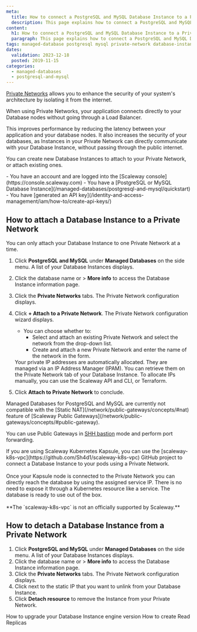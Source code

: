 ```yaml
---
meta:
  title: How to connect a PostgreSQL and MySQL Database Instance to a Private Network
  description: This page explains how to connect a PostgreSQL and MySQL Database Instance to a Private Network
content:
  h1: How to connect a PostgreSQL and MySQL Database Instance to a Private Network
  paragraph: This page explains how to connect a PostgreSQL and MySQL Database Instance to a Private Network
tags: managed-database postgresql mysql private-network database-instance
dates:
  validation: 2023-12-18
  posted: 2019-11-15
categories:
  - managed-databases
  - postgresql-and-mysql
---
```


[Private Networks](/network/vpc/concepts/#private-networks) allows you to enhance the security of your system's architecture by isolating it from the internet.

When using Private Networks, your application connects directly to your Database nodes without going through a Load Balancer.

This improves performance by reducing the latency between your application and your database nodes. It also increases the security of your databases, as Instances in your Private Network can directly communicate with your Database Instance, without passing through the public internet.

You can create new Database Instances to attach to your Private Network, or attach existing ones.

<Macro id="requirements" />

<Message type="requirement">
  - You have an account and are logged into the [Scaleway console](https://console.scaleway.com)
  - You have a [PostgreSQL or MySQL Database Instance](/managed-databases/postgresql-and-mysql/quickstart)
  - You have [generated an API key](/identity-and-access-management/iam/how-to/create-api-keys/)
</Message>

## How to attach a Database Instance to a Private Network

  <Message type="note">
      You can only attach your Database Instance to one Private Network at a time.
  </Message>

1. Click **PostgreSQL and MySQL** under **Managed Databases** on the side menu. A list of your Database Instances displays.
2. Click the database name or <Icon name="more" /> > **More info** to access the Database Instance information page.
3. Click the **Private Networks** tabs. The Private Network configuration displays.
4. Click **+ Attach to a Private Network**. The Private Network configuration wizard displays.
    - You can choose whether to:
        - Select and attach an existing Private Network and select the network from the drop-down list.
        - Create and attach a new Private Network and enter the name of the network in the form.

    <Message type="important">
      Your private IP addresses are automatically allocated. They are managed via an IP Address Manager (IPAM). You can retrieve them on the Private Network tab of your Database Instance. To allocate IPs manually, you can use the Scaleway API and CLI, or Terraform.
    </Message>
5. Click **Attach to Private Network** to conclude.

<Message type="important">
Managed Databases for PostgreSQL and MySQL are currently not compatible with the [Static NAT](/network/public-gateways/concepts/#nat) feature of [Scaleway Public Gateways](/network/public-gateways/concepts/#public-gateway).

You can use Public Gateways in [SHH bastion](https://www.scaleway.com/en/docs/network/public-gateways/how-to/use-ssh-bastion/) mode and perform port forwarding.
</Message>

<Message type="tip">
  If you are using Scaleway Kubernetes Kapsule, you can use the [scaleway-k8s-vpc](https://github.com/Sh4d1/scaleway-k8s-vpc) GitHub project to connect a Database Instance to your pods using a Private Network.<br /><br />
  Once your Kapsule node is connected to the Private Network you can directly reach the database by using the assigned service IP. There is no need to expose it through a Kubernetes resource like a service. The database is ready to use out of the box. <br /><br />
  **The `scaleway-k8s-vpc` is not an officially supported by Scaleway.**
</Message>

## How to detach a Database Instance from a Private Network

1. Click **PostgreSQL and MySQL** under **Managed Databases** on the side menu. A list of your Database Instances displays.
2. Click the database name or <Icon name="more" /> > **More info** to access the Database Instance information page.
3. Click the **Private Networks** tabs. The Private Network configuration displays.
4. Click <Icon name="unlink" /> next to the static IP that you want to unlink from your Database Instance.
5. Click **Detach resource** to remove the Instance from your Private Network.

<Navigation title="See also">
  <PreviousButton to="/managed-databases/postgresql-and-mysql/how-to/upgrade-version">How to upgrade your Database Instance engine version</PreviousButton>
  <NextButton to="/managed-databases/postgresql-and-mysql/how-to/create-read-replica">How to create Read Replicas</NextButton>
</Navigation>

